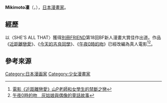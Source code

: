 {{Expand language|1=ja|time=2020-09-25T16:23:08+00:00}}
{{Refimprove|time=2020-09-25T16:23:08+00:00}}

'''Mikimoto凜'''（{{lang-ja|みきもと凜}}，{{bd||5月18日||}}），[[日本漫畫家|日本漫畫家]]。

== 經歷 ==
以〈SHE'S ALL THAT〉獲得[[別冊FRIEND|別冊FRIEND]]第18回BF新人漫畫大賞佳作出道。作品《[[近距離戀愛|近距離戀愛]]》、《[[今天的吉良同學|今天的吉良同學]]》、《[[午夜0時的吻|午夜0時的吻]]》已經改編為真人電影<ref>[https://n.yam.com/Article/20140423250126 電影《近距離戀愛》山P老師和女學生的禁斷之戀]</ref><ref>[https://www.ettoday.net/news/20200902/1790499.htm 午夜0時的吻　灰姑娘與偶像的童話故事]</ref>。

==參考來源==
{{reflist}}

{{normdaten}}
{{DEFAULTSORT:MIKIMOTO Rin}}
[[Category:日本漫画家|Category:日本漫画家]]
[[Category:少女漫畫家|Category:少女漫畫家]]
{{mangaka-stub}}